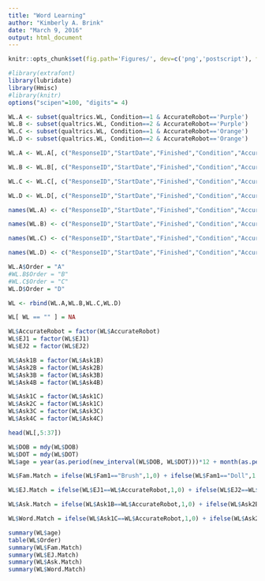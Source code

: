 ```yaml
---
title: "Word Learning"
author: "Kimberly A. Brink"
date: "March 9, 2016"
output: html_document
---
```


```r
knitr::opts_chunk$set(fig.path='Figures/', dev=c('png','postscript'), fig.width = 8, fig.height = 8, echo=FALSE, warning=FALSE, message=FALSE)
```

```r
#library(extrafont)
library(lubridate)
library(Hmisc)
#library(knitr)
options("scipen"=100, "digits"= 4)

```

```r
WL.A <- subset(qualtrics.WL, Condition==1 & AccurateRobot=='Purple')
WL.B <- subset(qualtrics.WL, Condition==2 & AccurateRobot=='Purple')
WL.C <- subset(qualtrics.WL, Condition==1 & AccurateRobot=='Orange')
WL.D <- subset(qualtrics.WL, Condition==2 & AccurateRobot=='Orange')

WL.A <- WL.A[, c("ResponseID","StartDate","Finished","Condition","AccurateRobot","Subject","Sex","DOB","DOT","Fam1","Fam1_TEXT","Fam2","Fam2_TEXT","Fam3","Fam3_TEXT","Fam4","Fam4_TEXT","EJ1","Ask1A","Ask1A_TEXT","Ask1B","Ask1C","Ask2A","Ask2A_TEXT","Ask2B","Ask2C","Ask3A","Ask3A_TEXT","Ask3B","Ask3C","Ask4A","Ask4A_TEXT","Ask4B","Ask4C","EJ2","Audio_file","Comments")] 

WL.B <- WL.B[, c("ResponseID","StartDate","Finished","Condition","AccurateRobot","Subject","Sex","DOB","DOT","Fam1.1","Fam1_TEXT.1","Fam2.1","Fam2_TEXT.1","Fam3.1","Fam3_TEXT.1","Fam4.1","Fam4_TEXT.1","EJ1.1","Ask1A.1","Ask1A_TEXT.1","Ask1B.1","Ask1C.1","Ask2A.1","Ask2A_TEXT.1","Ask2B.1","Ask2C.1","Ask3A.1","Ask3A_TEXT.1","Ask3B.1","Ask3C.1","Ask4A.1","Ask4A_TEXT.1","Ask4B.1","Ask4C.1","EJ2.1","Audio_file","Comments")] 

WL.C <- WL.C[, c("ResponseID","StartDate","Finished","Condition","AccurateRobot","Subject","Sex","DOB","DOT","Fam1.2","Fam1_TEXT.2","Fam2.2","Fam2_TEXT.2","Fam3.2","Fam3_TEXT.2","Fam4.2","Fam4_TEXT.2","EJ1.2","Ask1A","Ask1A_TEXT","Ask1B","Ask1C","Ask2A","Ask2A_TEXT","Ask2B","Ask2C","Ask3A","Ask3A_TEXT","Ask3B","Ask3C","Ask4A","Ask4A_TEXT","Ask4B","Ask4C","EJ2","Audio_file","Comments")] 

WL.D <- WL.D[, c("ResponseID","StartDate","Finished","Condition","AccurateRobot","Subject","Sex","DOB","DOT","Fam1.3","Fam1_TEXT.3","Fam2.3","Fam2_TEXT.3","Fam3.3","Fam3_TEXT.3","Fam4.3","Fam4_TEXT.3","EJ1.3","Ask1A.1","Ask1A_TEXT.1","Ask1B.1","Ask1C.1","Ask2A.1","Ask2A_TEXT.1","Ask2B.1","Ask2C.1","Ask3A.1","Ask3A_TEXT.1","Ask3B.1","Ask3C.1","Ask4A.1","Ask4A_TEXT.1","Ask4B.1","Ask4C.1","EJ2.1","Audio_file","Comments")] 

names(WL.A) <- c("ResponseID","StartDate","Finished","Condition","AccurateRobot","Subject","Sex","DOB","DOT","Fam1","Fam1_TEXT","Fam2","Fam2_TEXT","Fam3","Fam3_TEXT","Fam4","Fam4_TEXT","EJ1","Ask1A","Ask1A_TEXT","Ask1B","Ask1C","Ask2A","Ask2A_TEXT","Ask2B","Ask2C","Ask3A","Ask3A_TEXT","Ask3B","Ask3C","Ask4A","Ask4A_TEXT","Ask4B","Ask4C","EJ2","Audio_file","Comments")

names(WL.B) <- c("ResponseID","StartDate","Finished","Condition","AccurateRobot","Subject","Sex","DOB","DOT","Fam1","Fam1_TEXT","Fam2","Fam2_TEXT","Fam3","Fam3_TEXT","Fam4","Fam4_TEXT","EJ1","Ask1A","Ask1A_TEXT","Ask1B","Ask1C","Ask2A","Ask2A_TEXT","Ask2B","Ask2C","Ask3A","Ask3A_TEXT","Ask3B","Ask3C","Ask4A","Ask4A_TEXT","Ask4B","Ask4C","EJ2","Audio_file","Comments")

names(WL.C) <- c("ResponseID","StartDate","Finished","Condition","AccurateRobot","Subject","Sex","DOB","DOT","Fam1","Fam1_TEXT","Fam2","Fam2_TEXT","Fam3","Fam3_TEXT","Fam4","Fam4_TEXT","EJ1","Ask1A","Ask1A_TEXT","Ask1B","Ask1C","Ask2A","Ask2A_TEXT","Ask2B","Ask2C","Ask3A","Ask3A_TEXT","Ask3B","Ask3C","Ask4A","Ask4A_TEXT","Ask4B","Ask4C","EJ2","Audio_file","Comments")

names(WL.D) <- c("ResponseID","StartDate","Finished","Condition","AccurateRobot","Subject","Sex","DOB","DOT","Fam1","Fam1_TEXT","Fam2","Fam2_TEXT","Fam3","Fam3_TEXT","Fam4","Fam4_TEXT","EJ1","Ask1A","Ask1A_TEXT","Ask1B","Ask1C","Ask2A","Ask2A_TEXT","Ask2B","Ask2C","Ask3A","Ask3A_TEXT","Ask3B","Ask3C","Ask4A","Ask4A_TEXT","Ask4B","Ask4C","EJ2","Audio_file","Comments")

WL.A$Order = "A"
#WL.B$Order = "B"
#WL.C$Order = "C"
WL.D$Order = "D"

WL <- rbind(WL.A,WL.B,WL.C,WL.D)
```

```r
WL[ WL == "" ] = NA

WL$AccurateRobot = factor(WL$AccurateRobot)
WL$EJ1 = factor(WL$EJ1)
WL$EJ2 = factor(WL$EJ2)

WL$Ask1B = factor(WL$Ask1B)
WL$Ask2B = factor(WL$Ask2B)
WL$Ask3B = factor(WL$Ask3B)
WL$Ask4B = factor(WL$Ask4B)

WL$Ask1C = factor(WL$Ask1C)
WL$Ask2C = factor(WL$Ask1C)
WL$Ask3C = factor(WL$Ask3C)
WL$Ask4C = factor(WL$Ask4C)
```

```r
head(WL[,5:37])
```

```r
WL$DOB = mdy(WL$DOB)
WL$DOT = mdy(WL$DOT)
WL$age = year(as.period(new_interval(WL$DOB, WL$DOT)))*12 + month(as.period(new_interval(WL$DOB, WL$DOT))) + day(as.period(new_interval(WL$DOB, WL$DOT)))/30

WL$Fam.Match = ifelse(WL$Fam1=="Brush",1,0) + ifelse(WL$Fam1=="Doll",1,0) + ifelse(WL$Fam1=="Ball",1,0) + ifelse(WL$Fam1=="Bear",1,0)

WL$EJ.Match = ifelse(WL$EJ1==WL$AccurateRobot,1,0) + ifelse(WL$EJ2==WL$AccurateRobot,1,0)

WL$Ask.Match = ifelse(WL$Ask1B==WL$AccurateRobot,1,0) + ifelse(WL$Ask2B==WL$AccurateRobot,1,0) + ifelse(WL$Ask3B==WL$AccurateRobot,1,0) + ifelse(WL$Ask4B==WL$AccurateRobot,1,0)

WL$Word.Match = ifelse(WL$Ask1C==WL$AccurateRobot,1,0) + ifelse(WL$Ask2C==WL$AccurateRobot,1,0) + ifelse(WL$Ask3C==WL$AccurateRobot,1,0) + ifelse(WL$Ask4C==WL$AccurateRobot,1,0)
```
 
```r
summary(WL$age)
table(WL$Order)
summary(WL$Fam.Match)
summary(WL$EJ.Match)
summary(WL$Ask.Match)
summary(WL$Word.Match)
```

```r

```

 
